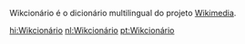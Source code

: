 Wikcionário é o dicionário multilingual do projeto [[Wikimedia]].

[[hi:Wikcionário]]
[[nl:Wikcionário]]
[[pt:Wikcionário]]